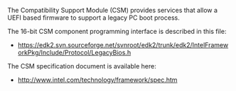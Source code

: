 <!-- [[Category:FAQ]] -->
The Compatibility Support Module (CSM) provides services that allow a UEFI based firmware to support a legacy PC boot process.

The 16-bit CSM component programming interface is described in this file:
* https://edk2.svn.sourceforge.net/svnroot/edk2/trunk/edk2/IntelFrameworkPkg/Include/Protocol/LegacyBios.h

The CSM specification document is available here:
* http://www.intel.com/technology/framework/spec.htm